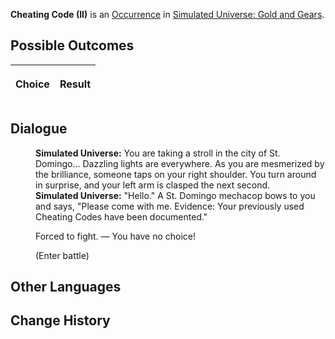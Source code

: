 {{Simulated Universe Event Infobox
|title         = Cheating Code (II)
|image         = Random Event Normal.png
|type          =
|domains_su    = 
|domains_ext   = 
|domains_swarm = 
|domains_gng   = Occurrence
|requirements  =
|prev          = {{tx}}
|next          = {{tx}}
|indexRewards  =
|characters    = 
}}
'''Cheating Code (II)''' is an [[Simulated Universe/Occurrence|Occurrence]] in [[Simulated Universe: Gold and Gears]].

==Possible Outcomes==
{| class="article-table"
!Choice
!Result

|}

<!--
==Gameplay Notes==

-->
==Dialogue==
{{Dialogue Start}}
:'''Simulated Universe:''' You are taking a stroll in the city of St. Domingo... Dazzling lights are everywhere. As you are mesmerized by the brilliance, someone taps on your right shoulder. You turn around in surprise, and your left arm is clasped the next second.
:'''Simulated Universe:''' "Hello." A St. Domingo mechacop bows to you and says, "Please come with me. Evidence: Your previously used Cheating Codes have been documented."
:{{DIcon|Star}} Forced to fight. &mdash; You have no choice!
:;(Enter battle)
::{{Enemy List|Senior Staff: Team Leader (Bug)*1/ATK +%, DEF +%, HP +%, SPD +%, Toughness +%}}
{{Dialogue End}}

==Other Languages==
{{Other Languages
|en   = Cheating Code (II)
|zhs  = 作弊代码（其二）
|zht  = 作弊程式碼（其二）
|ja   = チートコード（その2）
|ko   = 치트 코드 (2)
|es   = Código de trampa (II)
|fr   = Code de triche (II)
|ru   = Читерский код II
|th   = รหัสฉ้อโกง (2)
|vi   = Mã Cheat 2
|de   = Cheat-Code (Teil 2)
|id   = Kode Cheat (2)
|pt   = Código de Trapaça (II)
}}

==Change History==
{{Change History|1.6}}
